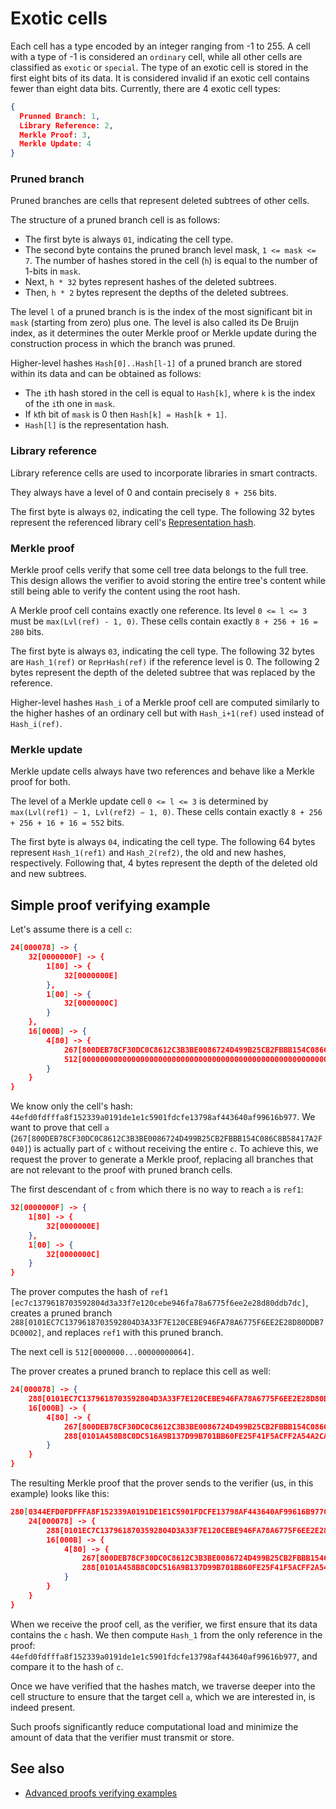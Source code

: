 
# Exotic cells

Each cell has a type encoded by an integer ranging from -1 to 255. A cell with a type of -1 is considered an `ordinary` cell, while all other cells are classified as `exotic` or `special`.
The type of an exotic cell is stored in the first eight bits of its data. It is considered invalid if an exotic cell contains fewer than eight data bits.
Currently, there are 4 exotic cell types:

```json
{
  Prunned Branch: 1,
  Library Reference: 2,
  Merkle Proof: 3,
  Merkle Update: 4
}
```

### Pruned branch

Pruned branches are cells that represent deleted subtrees of other cells.

The structure of a pruned branch cell is as follows:

- The first byte is always `01`, indicating the cell type.
- The second byte contains the pruned branch level mask, `1 <= mask <= 7`. The number of hashes stored in the cell (`h`) is equal to the number of 1-bits in `mask`.
- Next, `h * 32` bytes represent hashes of the deleted subtrees.
- Then, `h * 2` bytes represent the depths of the deleted subtrees.

The level `l` of a pruned branch is is the index of the most significant bit in `mask` (starting from zero) plus one. The level is also called its De Bruijn index, as it determines the outer Merkle proof or Merkle update during the construction process in which the branch was pruned.

Higher-level hashes `Hash[0]..Hash[l-1]` of a pruned branch are stored within its data and can be obtained as follows:

- The `i`th hash stored in the cell is equal to `Hash[k]`, where `k` is the index of the `i`th one in `mask`.
- If `k`th bit of `mask` is 0 then `Hash[k] = Hash[k + 1]`.
- `Hash[l]` is the representation hash.

### Library reference

Library reference cells are used to incorporate libraries in smart contracts.

They always have a level of 0 and contain precisely `8 + 256` bits.

The first byte is always `02`, indicating the cell type.
The following 32 bytes represent the referenced library cell's [Representation hash](/v3/documentation/data-formats/tlb/cell-boc#standard-representation-hash-calculation).

### Merkle proof

Merkle proof cells verify that some cell tree data belongs to the full tree. This design allows the verifier to avoid storing the entire tree's content while still being able to verify the content using the root hash.

A Merkle proof cell contains exactly one reference. Its level `0 <= l <= 3` must be `max(Lvl(ref) - 1, 0)`. These cells contain exactly `8 + 256 + 16 = 280` bits.

The first byte is always `03`, indicating the cell type.
The following 32 bytes are `Hash_1(ref)` or `ReprHash(ref)` if the reference level is 0.
The following 2 bytes represent the depth of the deleted subtree that was replaced by the reference.

Higher-level hashes `Hash_i` of a Merkle proof cell are computed similarly to the higher hashes of an ordinary cell but with `Hash_i+1(ref)` used instead of `Hash_i(ref)`.

### Merkle update

Merkle update cells always have two references and behave like a Merkle proof for both.

The level of a Merkle update cell `0 <= l <= 3` is determined by `max(Lvl(ref1) − 1, Lvl(ref2) − 1, 0)`. These cells contain exactly `8 + 256 + 256 + 16 + 16 = 552` bits.

The first byte is always `04`, indicating the cell type.
The following 64 bytes represent `Hash_1(ref1)` and `Hash_2(ref2)`, the old and new hashes, respectively.
Following that, 4 bytes represent the depth of the deleted old and new subtrees.

## Simple proof verifying example

Let's assume there is a cell `c`:

```json
24[000078] -> {
	32[0000000F] -> {
		1[80] -> {
			32[0000000E]
		},
		1[00] -> {
			32[0000000C]
		}
	},
	16[000B] -> {
		4[80] -> {
			267[800DEB78CF30DC0C8612C3B3BE0086724D499B25CB2FBBB154C086C8B58417A2F040],
			512[00000000000000000000000000000000000000000000000000000000000000000000000000000000000000000000000000000000000000000000000000000064]
		}
	}
}
```

We know only the cell's hash: `44efd0fdfffa8f152339a0191de1e1c5901fdcfe13798af443640af99616b977`. We want to prove that cell `a` (`267[800DEB78CF30DC0C8612C3B3BE0086724D499B25CB2FBBB154C086C8B58417A2F040]`) is actually part of `c` without receiving the entire `c`.
To achieve this, we request the prover to generate a Merkle proof, replacing all branches that are not relevant to the proof with pruned branch cells.

The first descendant of `c` from which there is no way to reach `a` is `ref1`:

```json
32[0000000F] -> {
	1[80] -> {
		32[0000000E]
	},
	1[00] -> {
		32[0000000C]
	}
}
```

The prover computes the hash of `ref1` `[ec7c1379618703592804d3a33f7e120cebe946fa78a6775f6ee2e28d80ddb7dc]`, creates a pruned branch `288[0101EC7C1379618703592804D3A33F7E120CEBE946FA78A6775F6EE2E28D80DDB7DC0002]`, and replaces `ref1` with this pruned branch.

The next cell is `512[0000000...00000000064]`.

The prover creates a pruned branch to replace this cell as well:

```json
24[000078] -> {
	288[0101EC7C1379618703592804D3A33F7E120CEBE946FA78A6775F6EE2E28D80DDB7DC0002],
	16[000B] -> {
		4[80] -> {
			267[800DEB78CF30DC0C8612C3B3BE0086724D499B25CB2FBBB154C086C8B58417A2F040],
			288[0101A458B8C0DC516A9B137D99B701BB60FE25F41F5ACFF2A54A2CA4936688880E640000]
		}
	}
}
```

The resulting Merkle proof that the prover sends to the verifier (us, in this example) looks like this:

```json
280[0344EFD0FDFFFA8F152339A0191DE1E1C5901FDCFE13798AF443640AF99616B9770003] -> {
	24[000078] -> {
		288[0101EC7C1379618703592804D3A33F7E120CEBE946FA78A6775F6EE2E28D80DDB7DC0002],
		16[000B] -> {
			4[80] -> {
				267[800DEB78CF30DC0C8612C3B3BE0086724D499B25CB2FBBB154C086C8B58417A2F040],
				288[0101A458B8C0DC516A9B137D99B701BB60FE25F41F5ACFF2A54A2CA4936688880E640000]
			}
		}
	}
}
```

When we receive the proof cell, as the verifier, we first ensure that its data contains the `c` hash. We then compute `Hash_1` from the only reference in the proof: `44efd0fdfffa8f152339a0191de1e1c5901fdcfe13798af443640af99616b977`, and compare it to the hash of `c`.

Once we have verified that the hashes match, we traverse deeper into the cell structure to ensure that the target cell `a`, which we are interested in, is indeed present.

Such proofs significantly reduce computational load and minimize the amount of data that the verifier must transmit or store.

## See also

- [Advanced proofs verifying examples](/v3/documentation/data-formats/tlb/proofs)

<Feedback />
